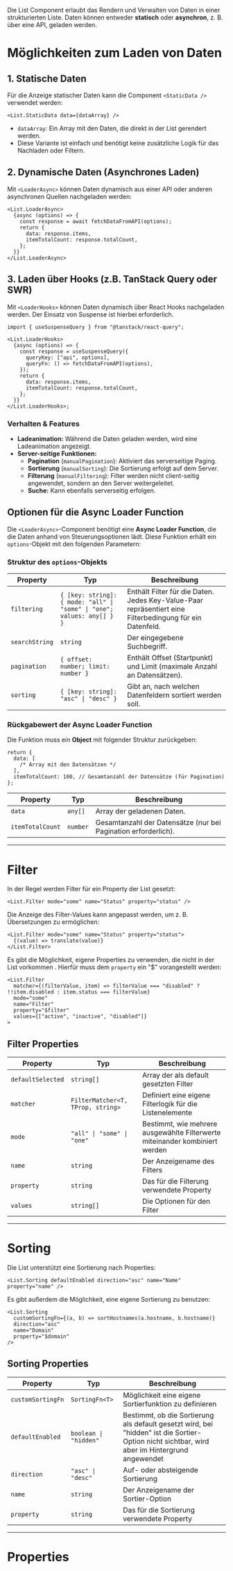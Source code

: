 Die List Component erlaubt das Rendern und Verwalten von Daten in einer
strukturierten Liste. Daten können entweder **statisch** oder **asynchron**, z.
B. über eine API, geladen werden.

# Möglichkeiten zum Laden von Daten

## 1. Statische Daten

Für die Anzeige statischer Daten kann die Component `<StaticData />` verwendet
werden:

```tsx
<List.StaticData data={dataArray} />
```

- `dataArray`: Ein Array mit den Daten, die direkt in der List gerendert werden.
- Diese Variante ist einfach und benötigt keine zusätzliche Logik für das
  Nachladen oder Filtern.

## 2. Dynamische Daten (Asynchrones Laden)

Mit `<LoaderAsync>` können Daten dynamisch aus einer API oder anderen
asynchronen Quellen nachgeladen werden:

```tsx
<List.LoaderAsync>
  {async (options) => {
    const response = await fetchDataFromAPI(options);
    return {
      data: response.items,
      itemTotalCount: response.totalCount,
    };
  }}
</List.LoaderAsync>
```

## 3. Laden über Hooks (z.B. TanStack Query oder SWR)

Mit `<LoaderHooks>` können Daten dynamisch über React Hooks nachgeladen werden.
Der Einsatz von Suspense ist hierbei erforderlich.

```tsx
import { useSuspenseQuery } from "@tanstack/react-query";

<List.LoaderHooks>
  {async (options) => {
    const response = useSuspenseQuery({
      queryKey: ["api", options],
      queryFn: () => fetchDataFromAPI(options),
    });
    return {
      data: response.items,
      itemTotalCount: response.totalCount,
    };
  }}
</List.LoaderHooks>;
```

### Verhalten & Features

- **Ladeanimation:** Während die Daten geladen werden, wird eine Ladeanimation
  angezeigt.
- **Server-seitige Funktionen:**
  - **Pagination** (`manualPagination`): Aktiviert das serverseitige Paging.
  - **Sortierung** (`manualSorting`): Die Sortierung erfolgt auf dem Server.
  - **Filterung** (`manualFiltering`): Filter werden nicht client-seitig
    angewendet, sondern an den Server weitergeleitet.
  - **Suche:** Kann ebenfalls serverseitig erfolgen.

## Optionen für die Async Loader Function

Die `<LoaderAsync>`-Component benötigt eine **Async Loader Function**, die die
Daten anhand von Steuerungsoptionen lädt. Diese Funktion erhält ein
`options`-Objekt mit den folgenden Parametern:

### Struktur des `options`-Objekts

| Property       | Typ                                                                    | Beschreibung                                                                                             |
| -------------- | ---------------------------------------------------------------------- | -------------------------------------------------------------------------------------------------------- |
| `filtering`    | `{ [key: string]: { mode: "all" \| "some" \| "one"; values: any[] } }` | Enthält Filter für die Daten. Jedes Key-Value-Paar repräsentiert eine Filterbedingung für ein Datenfeld. |
| `searchString` | `string`                                                               | Der eingegebene Suchbegriff.                                                                             |
| `pagination`   | `{ offset: number; limit: number }`                                    | Enthält Offset (Startpunkt) und Limit (maximale Anzahl an Datensätzen).                                  |
| `sorting`      | `{ [key: string]: "asc" \| "desc" }`                                   | Gibt an, nach welchen Datenfeldern sortiert werden soll.                                                 |

### Rückgabewert der Async Loader Function

Die Funktion muss ein **Object** mit folgender Struktur zurückgeben:

```tsx
return {
  data: [
    /* Array mit den Datensätzen */
  ],
  itemTotalCount: 100, // Gesamtanzahl der Datensätze (für Pagination)
};
```

| Property         | Typ      | Beschreibung                                                   |
| ---------------- | -------- | -------------------------------------------------------------- |
| `data`           | `any[]`  | Array der geladenen Daten.                                     |
| `itemTotalCount` | `number` | Gesamtanzahl der Datensätze (nur bei Pagination erforderlich). |

---

# Filter

In der Regel werden Filter für ein Property der List gesetzt:

```tsx
<List.Filter mode="some" name="Status" property="status" />
```

Die Anzeige des Filter-Values kann angepasst werden, um z. B. Übersetzungen zu
ermöglichen:

```tsx
<List.Filter mode="some" name="Status" property="status">
  {(value) => translate(value)}
</List.Filter>
```

Es gibt die Möglichkeit, eigene Properties zu verwenden, die nicht in der List
vorkommen . Hierfür muss dem `property` ein "$" vorangestellt werden:

```tsx
<List.Filter
  matcher={(filterValue, item) => filterValue === "disabled" ? !!item.disabled : item.status === filterValue}
  mode="some"
  name="Filter"
  property="$filter"
  values={["active", "inactive", "disabled"]}
>
```

## Filter Properties

| Property          | Typ                               | Beschreibung                                                                |
| ----------------- | --------------------------------- | --------------------------------------------------------------------------- |
| `defaultSelected` | `string[]`                        | Array der als default gesetzten Filter                                      |
| `matcher`         | `FilterMatcher<T, TProp, string>` | Definiert eine eigene Filterlogik für die Listenelemente                    |
| `mode`            | `"all" \| "some" \| "one"`        | Bestimmt, wie mehrere ausgewählte Filterwerte miteinander kombiniert werden |
| `name`            | `string`                          | Der Anzeigename des Filters                                                 |
| `property`        | `string`                          | Das für die Filterung verwendete Property                                   |
| `values`          | `string[]`                        | Die Optionen für den Filter                                                 |

---

# Sorting

Die List unterstützt eine Sortierung nach Properties:

```tsx
<List.Sorting defaultEnabled direction="asc" name="Name" property="name" />
```

Es gibt außerdem die Möglichkeit, eine eigene Sortierung zu benutzen:

```tsx
<List.Sorting
  customSortingFn={(a, b) => sortHostnames(a.hostname, b.hostname)}
  direction="asc"
  name="Domain"
  property="$domain"
/>
```

## Sorting Properties

| Property          | Typ                   | Beschreibung                                                                                                                                  |
| ----------------- | --------------------- | --------------------------------------------------------------------------------------------------------------------------------------------- |
| `customSortingFn` | `SortingFn<T>`        | Möglichkeit eine eigene Sortierfunktion zu definieren                                                                                         |
| `defaultEnabled`  | `boolean \| "hidden"` | Bestimmt, ob die Sortierung als default gesetzt wird, bei "hidden" ist die Sortier-Option nicht sichtbar, wird aber im Hintergrund angewendet |
| `direction`       | `"asc" \| "desc"`     | Auf- oder absteigende Sortierung                                                                                                              |
| `name`            | `string`              | Der Anzeigename der Sortier-Option                                                                                                            |
| `property`        | `string`              | Das für die Sortierung verwendete Property                                                                                                    |

---

# Properties

<PropertiesTables />
